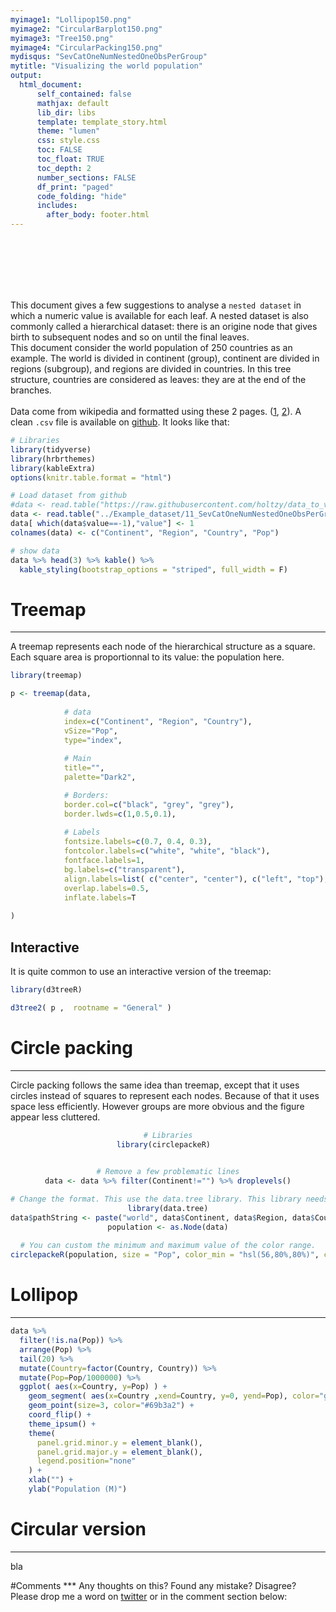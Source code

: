 ```yaml
---
myimage1: "Lollipop150.png"
myimage2: "CircularBarplot150.png"
myimage3: "Tree150.png"
myimage4: "CircularPacking150.png"
mydisqus: "SevCatOneNumNestedOneObsPerGroup"
mytitle: "Visualizing the world population"
output:
  html_document:
      self_contained: false    
      mathjax: default
      lib_dir: libs
      template: template_story.html
      theme: "lumen"
      css: style.css
      toc: FALSE
      toc_float: TRUE
      toc_depth: 2
      number_sections: FALSE
      df_print: "paged"
      code_folding: "hide"
      includes: 
        after_body: footer.html
---
```


<br><br>
<div class="mycontent">




<br><br><br>
This document gives a few suggestions to analyse a `nested dataset` in which a numeric value is available for each leaf. A nested dataset is also commonly called a hierarchical dataset: there is an origine node that gives birth to subsequent nodes and so on until the final leaves.
<br>
This document consider the world population of 250 countries as an example. The world is divided in continent (group), continent are divided in regions (subgroup), and regions are divided in countries. In this tree structure, countries are considered as leaves: they are at the end of the branches.  
<br>
Data come from wikipedia and formatted using these 2 pages. ([1](https://github.com/mledoze/countries), [2](http://bl.ocks.org/ganeshv/6a8e9ada3ab7f2d88022)). A clean `.csv` file is available on [github](https://raw.githubusercontent.com/holtzy/data_to_viz/master/Example_dataset/11_SevCatOneNumNestedOneObsPerGroup.csv). It looks like that:


```r
# Libraries
library(tidyverse)
library(hrbrthemes)
library(kableExtra)
options(knitr.table.format = "html")

# Load dataset from github
#data <- read.table("https://raw.githubusercontent.com/holtzy/data_to_viz/master/Example_dataset/11_SevCatOneNumNestedOneObsPerGroup.csv", header=T, sep=";")
data <- read.table("../Example_dataset/11_SevCatOneNumNestedOneObsPerGroup.csv", header=T, sep=";")
data[ which(data$value==-1),"value"] <- 1
colnames(data) <- c("Continent", "Region", "Country", "Pop")

# show data
data %>% head(3) %>% kable() %>%
  kable_styling(bootstrap_options = "striped", full_width = F)
```





# Treemap {.tabset}
***

A treemap represents each node of the hierarchical structure as a square. Each square area is proportionnal to its value: the population here.
```r
library(treemap)

p <- treemap(data,
            
            # data
            index=c("Continent", "Region", "Country"),
            vSize="Pop",
            type="index",
            
            # Main
            title="",
            palette="Dark2",

            # Borders:
            border.col=c("black", "grey", "grey"),             
            border.lwds=c(1,0.5,0.1),                         
        
            # Labels
            fontsize.labels=c(0.7, 0.4, 0.3),
            fontcolor.labels=c("white", "white", "black"),
            fontface.labels=1,            
            bg.labels=c("transparent"),              
            align.labels=list( c("center", "center"), c("left", "top"), c("right", "bottom")),                                  
            overlap.labels=0.5,
            inflate.labels=T   
            
)
```


## Interactive

It is quite common to use an interactive version of the treemap:

```r

library(d3treeR)

d3tree2( p ,  rootname = "General" )

```






# Circle packing
***
Circle packing follows the same idea than treemap, except that it uses circles instead of squares to represent each nodes. Because of that it uses space less efficiently. However groups are more obvious and the figure appear less cluttered.

<center>
```r
# Libraries
library(circlepackeR)  
 

# Remove a few problematic lines
data <- data %>% filter(Continent!="") %>% droplevels()

# Change the format. This use the data.tree library. This library needs a column that looks like root/group/subgroup/..., so I build it
library(data.tree)
data$pathString <- paste("world", data$Continent, data$Region, data$Country, sep = "/")
population <- as.Node(data)
 
# You can custom the minimum and maximum value of the color range.
circlepackeR(population, size = "Pop", color_min = "hsl(56,80%,80%)", color_max = "hsl(341,30%,40%)")
```
</center>




# Lollipop
***

```r
data %>%
  filter(!is.na(Pop)) %>%
  arrange(Pop) %>%
  tail(20) %>%
  mutate(Country=factor(Country, Country)) %>%
  mutate(Pop=Pop/1000000) %>%
  ggplot( aes(x=Country, y=Pop) ) +
    geom_segment( aes(x=Country ,xend=Country, y=0, yend=Pop), color="grey") +
    geom_point(size=3, color="#69b3a2") +
    coord_flip() +
    theme_ipsum() +
    theme(
      panel.grid.minor.y = element_blank(),
      panel.grid.major.y = element_blank(),
      legend.position="none"
    ) +
    xlab("") +
    ylab("Population (M)")
```


 
 
# Circular version
***
bla 
 
 
#Comments
***
Any thoughts on this? Found any mistake? Disagree? Please drop me a word on [twitter](https://twitter.com/R_Graph_Gallery) or in the comment section below:
<br>



</div>














